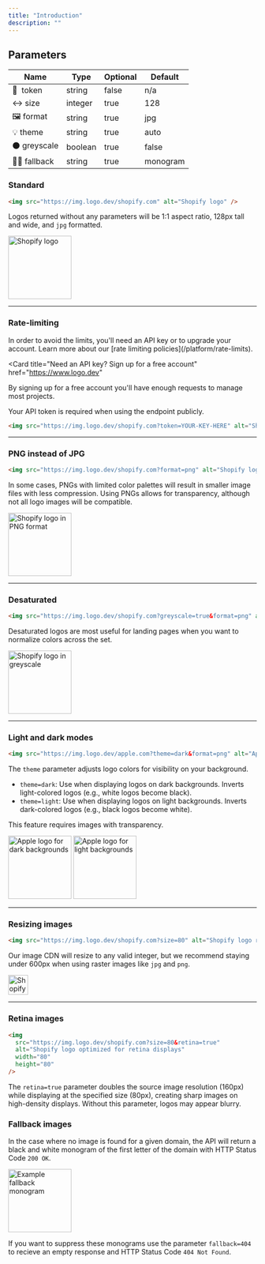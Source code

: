 ```yaml
---
title: "Introduction"
description: ""
---
```


## Parameters

| Name           | Type    | Optional | Default  |
| -------------- | ------- | -------- | -------- |
| 🔑  token      | string  | false    | n/a      |
| ↔️ size        | integer | true     | 128      |
| 🖼️ format      | string  | true     | jpg      |
| 💡 theme       | string  | true     | auto     |
| ⚫️ greyscale  | boolean | true     | false    |
| ⛓️‍💥 fallback | string  | true     | monogram |

### Standard

```html
<img src="https://img.logo.dev/shopify.com" alt="Shopify logo" />
```

Logos returned without any parameters will be 1:1 aspect ratio, 128px tall and wide, and `jpg` formatted.

<Frame caption="https://img.logo.dev/shopify.com">
  <img
    alt="Shopify logo"
    width="128"
    height="128"
    src="https://img.logo.dev/shopify.com?token=live_6a1a28fd-6420-4492-aeb0-b297461d9de2"
  />
</Frame>

---

### Rate-limiting

<Warning>
  In order to avoid the limits, you'll need an API key or to upgrade your
  account. Learn more about our [rate limiting policies](/platform/rate-limits).
</Warning>

<Card
  title="Need an API key? Sign up for a free account"
  href="https://www.logo.dev"
>
  By signing up for a free account you'll have enough requests to manage most
  projects.
</Card>

Your API token is required when using the endpoint publicly.

```html
<img src="https://img.logo.dev/shopify.com?token=YOUR-KEY-HERE" alt="Shopify logo" />
```

---

### PNG instead of JPG

```html
<img src="https://img.logo.dev/shopify.com?format=png" alt="Shopify logo in PNG format" />
```

In some cases, PNGs with limited color palettes will result in smaller image files with less compression. Using PNGs allows for transparency, although not all logo images will be compatible.

<Frame caption="https://img.logo.dev/shopify.com?format=png">
  <img
    alt="Shopify logo in PNG format"
    width="128"
    height="128"
    src="https://img.logo.dev/shopify.com?token=live_6a1a28fd-6420-4492-aeb0-b297461d9de2&size=256&format=png"
  />
</Frame>

---

### Desaturated

```html
<img src="https://img.logo.dev/shopify.com?greyscale=true&format=png" alt="Shopify logo in greyscale" />
```

Desaturated logos are most useful for landing pages when you want to normalize colors across the set.

<Frame caption="https://img.logo.dev/shopify.com?greyscale=true">
  <img
    alt="Shopify logo in greyscale"
    width="128"
    height="128"
    src="https://img.logo.dev/shopify.com?token=live_6a1a28fd-6420-4492-aeb0-b297461d9de2&greyscale=true"
  />
</Frame>

---

### Light and dark modes

```html
<img src="https://img.logo.dev/apple.com?theme=dark&format=png" alt="Apple logo for dark backgrounds" />
```

The `theme` parameter adjusts logo colors for visibility on your background.

- `theme=dark`: Use when displaying logos on dark backgrounds. Inverts light-colored logos (e.g., white logos become black).
- `theme=light`: Use when displaying logos on light backgrounds. Inverts dark-colored logos (e.g., black logos become white).

This feature requires images with transparency.

<Frame caption="https://img.logo.dev/apple.com?theme=dark&format=png">
  <img
    alt="Apple logo for dark backgrounds"
    width="128"
    height="128"
    src="https://img.logo.dev/apple.com?token=live_6a1a28fd-6420-4492-aeb0-b297461d9de2&theme=dark&format=png"
  />
</Frame>

<Frame caption="https://img.logo.dev/apple.com?theme=light&format=png">
  <img
    alt="Apple logo for light backgrounds"
    width="128"
    height="128"
    src="https://img.logo.dev/apple.com?token=live_6a1a28fd-6420-4492-aeb0-b297461d9de2&theme=light&format=png"
  />
</Frame>

---

### Resizing images

```html
<img src="https://img.logo.dev/shopify.com?size=80" alt="Shopify logo resized to 80px" />
```

Our image CDN will resize to any valid integer, but we recommend staying under 600px when using raster images like `jpg` and `png`.

<Frame caption="https://img.logo.dev/shopify.com?size=80">
  <img
    alt="Shopify logo resized to 80px"
    width="40"
    height="40"
    src="https://img.logo.dev/shopify.com?token=live_6a1a28fd-6420-4492-aeb0-b297461d9de2&size=80&format=png"
  />
</Frame>

---

### Retina images

```html
<img
  src="https://img.logo.dev/shopify.com?size=80&retina=true"
  alt="Shopify logo optimized for retina displays"
  width="80"
  height="80"
/>
```

The `retina=true` parameter doubles the source image resolution (160px) while displaying at the specified size (80px), creating sharp images on high-density displays. Without this parameter, logos may appear blurry.

### Fallback images

In the case where no image is found for a given domain, the API will return a black and white monogram of the first letter of the domain with HTTP Status Code `200 OK`.

<Frame caption="https://img.logo.dev/example.com">
  <img
    alt="Example fallback monogram"
    width="128"
    height="128"
    src="https://img.logo.dev/example.com?token=live_6a1a28fd-6420-4492-aeb0-b297461d9de2"
  />
</Frame>

If you want to suppress these monograms use the parameter `fallback=404` to recieve an empty response and HTTP Status Code `404 Not Found`.

